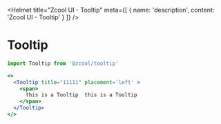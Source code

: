 
<Helmet
  title="Zcool UI - Tooltip"
  meta={[
    {
      name: 'description',
      content: 'Zcool UI - Tooltip'
    }
  ]}
/>

# Tooltip

```js
import Tooltip from '@zcool/tooltip'
```

```.jsx
<>
  <Tooltip title="11111" placement='left' >
    <span>
      this is a Tooltip  this is a Tooltip
    </span>
  </Tooltip>
</>
```
